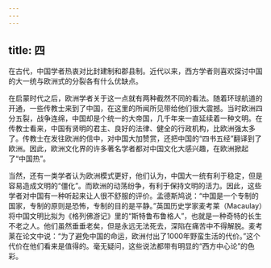 ```yaml
---
---
---
```

title: 四
---



在古代，中国学者热衷对比封建制和郡县制。近代以来，西方学者则喜欢探讨中国的大一统与欧洲式的分裂各有什么优缺点。

在启蒙时代之后，欧洲学者关于这一点就有两种截然不同的看法。随着环球航道的开通，一些传教士来到了中国，在这里的所闻所见带给他们很大震撼。当时欧洲四分五裂，战争连绵，中国却是个统一的大帝国，几千年来一直延续着一种文明。在传教士看来，中国有贤明的君主、良好的法律、健全的行政机构，比欧洲强太多了。传教士在发往欧洲的信中，对中国大加赞赏，还把中国的“四书五经”翻译到了欧洲。因此，欧洲文化界的许多著名学者都对中国文化大感兴趣，在欧洲掀起了“中国热”。

当然，还有一类学者认为欧洲模式更好，他们认为，中国大一统有利于稳定，但是容易造成文明的“僵化”。而欧洲的动荡纷争，有利于保持文明的活力。因此，这些学者对中国有一种听起来让人很不舒服的评价。孟德斯鸠说：“中国是一个专制的国家，专制的原则是恐怖，专制的目的是平静。”英国历史学家麦考莱（Macaulay）将中国文明比拟为《格列佛游记》里的“斯特鲁布鲁格人”，也就是一种奇特的长生不老之人。他们虽然垂垂老矣，但是永远无法死去，深陷在痛苦中不得解脱。麦考莱在论文中说：“为了避免中国的命运，欧洲付出了1000年野蛮生活的代价。”这个代价在他们看来是值得的。毫无疑问，这些说法都带有明显的“西方中心论”的色彩。